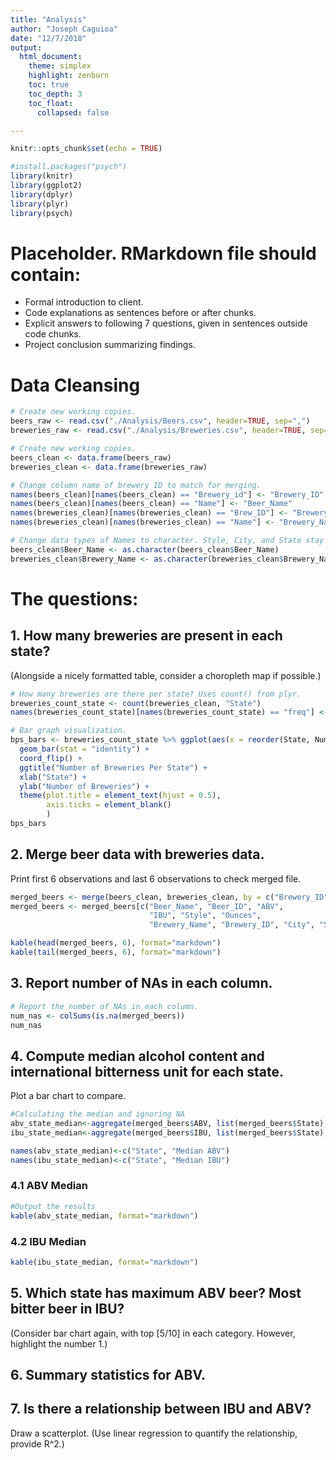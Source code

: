 ```yaml
---
title: "Analysis"
author: "Joseph Caguioa"
date: "12/7/2018"
output: 
  html_document:
    theme: simplex
    highlight: zenburn
    toc: true
    toc_depth: 3
    toc_float:
      collapsed: false

---
```


```r
knitr::opts_chunk$set(echo = TRUE)

#install.packages("psych")
library(knitr)
library(ggplot2)
library(dplyr)
library(plyr)
library(psych)

```

# Placeholder. RMarkdown file should contain:
* Formal introduction to client.
* Code explanations as sentences before or after chunks.
* Explicit answers to following 7 questions, given in sentences outside code chunks.
* Project conclusion summarizing findings.

# Data Cleansing

``` r

# Create new working copies.
beers_raw <- read.csv("./Analysis/Beers.csv", header=TRUE, sep=",")
breweries_raw <- read.csv("./Analysis/Breweries.csv", header=TRUE, sep=",")

# Create new working copies.
beers_clean <- data.frame(beers_raw)
breweries_clean <- data.frame(breweries_raw)

# Change column name of brewery ID to match for merging.
names(beers_clean)[names(beers_clean) == "Brewery_id"] <- "Brewery_ID"
names(beers_clean)[names(beers_clean) == "Name"] <- "Beer_Name"
names(breweries_clean)[names(breweries_clean) == "Brew_ID"] <- "Brewery_ID"
names(breweries_clean)[names(breweries_clean) == "Name"] <- "Brewery_Name"

# Change data types of Names to character. Style, City, and State stay factors.
beers_clean$Beer_Name <- as.character(beers_clean$Beer_Name)
breweries_clean$Brewery_Name <- as.character(breweries_clean$Brewery_Name)

```

# The questions:
## 1. How many breweries are present in each state? 
(Alongside a nicely formatted table, consider a choropleth map if possible.)

``` r

# How many breweries are there per state? Uses count() from plyr.
breweries_count_state <- count(breweries_clean, "State")
names(breweries_count_state)[names(breweries_count_state) == "freq"] <- c("Num_Breweries")

# Bar graph visualization.
bps_bars <- breweries_count_state %>% ggplot(aes(x = reorder(State, Num_Breweries), y = Num_Breweries)) +
  geom_bar(stat = "identity") +
  coord_flip() +
  ggtitle("Number of Breweries Per State") +
  xlab("State") +
  ylab("Number of Breweries") +
  theme(plot.title = element_text(hjust = 0.5),
        axis.ticks = element_blank()
        )
bps_bars

```

## 2. Merge beer data with breweries data. 
Print first 6 observations and last 6 observations to check merged file.

```r

merged_beers <- merge(beers_clean, breweries_clean, by = c("Brewery_ID", "Brewery_ID"), all = TRUE)
merged_beers <- merged_beers[c("Beer_Name", "Beer_ID", "ABV", 
                               "IBU", "Style", "Ounces",
                               "Brewery_Name", "Brewery_ID", "City", "State")]

kable(head(merged_beers, 6), format="markdown")
kable(tail(merged_beers, 6), format="markdown")

```

## 3. Report number of NAs in each column.

```r

# Report the number of NAs in each column.
num_nas <- colSums(is.na(merged_beers))
num_nas

```

## 4. Compute median alcohol content and international bitterness unit for each state. 
Plot a bar chart to compare.

```r
#Calculating the median and ignoring NA
abv_state_median<-aggregate(merged_beers$ABV, list(merged_beers$State), median, na.rm=TRUE)
ibu_state_median<-aggregate(merged_beers$IBU, list(merged_beers$State), median, na.rm=TRUE)

names(abv_state_median)<-c("State", "Median ABV")
names(ibu_state_median)<-c("State", "Median IBU")
```
### 4.1 ABV Median
``` r
#Output the results
kable(abv_state_median, format="markdown")
```
### 4.2 IBU Median
``` r
kable(ibu_state_median, format="markdown")
```

## 5. Which state has maximum ABV beer? Most bitter beer in IBU? 
(Consider bar chart again, with top [5/10] in each category. However, highlight the number 1.)

## 6. Summary statistics for ABV.

## 7. Is there a relationship between IBU and ABV? 
Draw a scatterplot. (Use linear regression to quantify the relationship, provide R^2.)